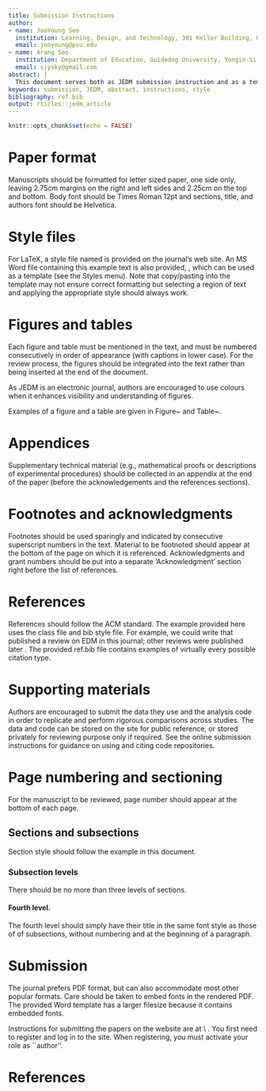 ```yaml
---
title: Submission Instructions
author:
- name: JooYoung Seo
  institution: Learning, Design, and Technology, 301 Keller Building, University Park, PA 16802, USA
  email: jooyoung@psu.edu
- name: Arang Seo
  institution: Department of Education, Guidedog University, Yongin-Si, Republic of Korea
  email: sjysky@gmail.com
abstract: |
  This document serves both as JEDM submission instruction and as a template file.  This is the abstract. It should contain from 100 to 250 words.
keywords: submission, JEDM, abstract, instructions, style
bibliography: ref.bib
output: rticles::jedm_article
---
```


```r
knitr::opts_chunk$set(echo = FALSE)
```

# Paper format

Manuscripts should be formatted for letter sized paper, one side only, leaving 2.75cm margins on the right and left sides and 2.25cm on the top and bottom. Body font should be Times Roman 12pt and sections, title, and authors font should be Helvetica.

# Style files

For LaTeX, a style file named \texttt{jedm.cls} is provided on the journal's web site.  An MS Word file containing this example text is also provided, \texttt{jedm.doc}, which can be used as a template (see the Styles menu). Note that copy/pasting into the template may not ensure correct formatting but selecting a region of text and applying the appropriate style should always work. 

# Figures and tables

Each figure and table must be mentioned in the text, and must be numbered consecutively in order of appearance (with captions in lower case). For the review process, the figures should be integrated into the text rather than being inserted at the end of the document.

As JEDM is an electronic journal, authors are encouraged to use colours when it enhances visibility and understanding of figures.

Examples of a figure and a table are given in Figure~\ref{tab:fig1} and Table~\ref{tab:1}.

```{=latex}
\begin{figure}
  \centerline{\fbox{\parbox{.66\textwidth}{\centering \raisebox{0pt}[2cm][2cm]{%
        \begin{tabular}{c}
          \cellcolor{blue!35}{\sf This is a figure}\\
          \cellcolor{blue!25}{\sf And yes, you can use colors!}\\
          \cellcolor{blue!15}{\sf As long as it enhances visibility and understanding}\\
        \end{tabular}
  }}}}
  \caption{This is the figure's caption.  It should be a centered paragraph of width 193mm (7.6in). Font size should be 11pt.}
  \label{tab:fig1}
\end{figure}
```

```{=latex}
\begin{table}
  \caption{This is an example of a table that lists the margins of this template.  Captions should follow the same rules as a figure, except that they are put on top of the table.}\vspace*{1ex}
  \label{tab:1}
  \centering
  \begin{tabular}{| l | l |}
    \hline
    \multicolumn{1}{|c|}{\textbf{Margin}} & \multicolumn{1}{c|}{\textbf{Size}} \\
    \hline
    left&2.75cm\\
    right&2.75cm\\
    top&2.25cm\\
    bottom&2.25cm\\
    \hline
  \end{tabular}
\end{table}
```

# Appendices

Supplementary technical material (e.g., mathematical proofs or descriptions of experimental procedures) should be collected in an appendix at the end of the paper (before the acknowledgements and the references sections).

# Footnotes and acknowledgments

Footnotes should be used sparingly and indicated by consecutive superscript numbers in the text. Material to be footnoted should appear at the bottom of the page on which it is referenced. Acknowledgments and grant numbers should be put into a separate 'Acknowledgment' section right before the list of references.

# References

References should follow the ACM standard.  The example provided here uses the \texttt{jedm.cls} class file and \texttt{acmtrans.bst} bib style file.  For example, we could write that \citeN{JEDM:baker2009} published a review on EDM in this journal; other reviews were published later \cite[for eg.]{romero2010educational}. The provided ref.bib file contains examples of virtually every possible citation type.

# Supporting materials

Authors are encouraged to submit the data they use and the analysis code in order to replicate and perform rigorous comparisons across studies.  The data and code can be stored on the \texttt{educationaldatamining.org} site for public reference, or stored privately for reviewing purpose only if required. See the online submission instructions for guidance on using and citing code repositories.

# Page numbering and sectioning

For the manuscript to be reviewed, page number should appear at the bottom of each page.  \textbf{For the final version, they must be taken out as the standard JEDM footer is be added.}

## Sections and subsections

Section style should follow the example in this document.

### Subsection levels

There should be no more than three levels of sections.

#### Fourth level.

The fourth level should simply have their title in the same font style as those of of subsections, without numbering and at the beginning of a paragraph.

# Submission

The journal prefers PDF format, but can also accommodate most other popular formats.  Care should be taken to embed fonts in the rendered PDF. The provided Word template has a larger filesize because it contains embedded fonts.

Instructions for submitting the papers on the website are at \\
\url{http://jedm.educationaldatamining.org/index.php/JEDM/about/submissions#onlineSubmissions}.  You first need to register and log in to the site.  When registering, you must activate your role as ``author''.

# References {-}
